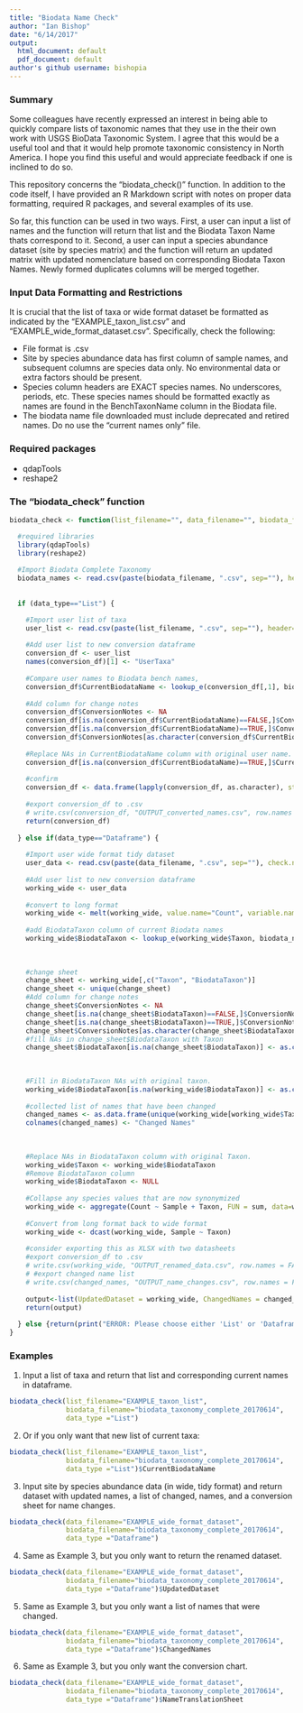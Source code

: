 ```yaml
---
title: "Biodata Name Check"
author: "Ian Bishop"
date: "6/14/2017"
output:
  html_document: default
  pdf_document: default
author's github username: bishopia
---
```


<h3>Summary</h3>

Some colleagues have recently expressed an interest in being able to quickly compare lists of taxonomic names that they use in the their own work with USGS BioData Taxonomic System. I agree that this would be a useful tool and that it would help promote taxonomic consistency in North America. I hope you find this useful and would appreciate feedback if one is inclined to do so.

This repository concerns the "biodata_check()" function. In addition to the code itself, I have provided an R Markdown script with notes on proper data formatting, required R packages, and several examples of its use.

So far, this function can be used in two ways. First, a user can input a list of names and the function will return that list and the Biodata Taxon Name thats correspond to it. Second, a user can input a species abundance dataset (site by species matrix) and the function will return an updated matrix with updated nomenclature based on corresponding Biodata Taxon Names. Newly formed duplicates columns will be merged together.

<h3>Input Data Formatting and Restrictions</h3>
It is crucial that the list of taxa or wide format dataset be formatted as indicated by the "EXAMPLE_taxon_list.csv" and "EXAMPLE_wide_format_dataset.csv". Specifically, check the following:
<ul><li>File format is .csv</li>
<li>Site by species abundance data has first column of sample names, and subsequent columns are species data only. No environmental data or extra factors should be present.</li>
<li>Species column headers are EXACT species names. No underscores, periods, etc. These species names should be formatted exactly as names are found in the BenchTaxonName column in the Biodata file.</li>
<li>The biodata name file downloaded must include deprecated and retired names. Do no use the "current names only" file.</li></ul>

<h3>Required packages</h3>
* qdapTools 
<br>
* reshape2

<h3>The "biodata_check" function</h3>
```r
biodata_check <- function(list_filename="", data_filename="", biodata_filename="", data_type=c("List", "Dataframe")) {

  #required libraries
  library(qdapTools)
  library(reshape2)
  
  #Import Biodata Complete Taxonomy  
  biodata_names <- read.csv(paste(biodata_filename, ".csv", sep=""), header=TRUE, stringsAsFactors = FALSE, fileEncoding="UTF-8-BOM")
  
  
  if (data_type=="List") {

    #Import user list of taxa
    user_list <- read.csv(paste(list_filename, ".csv", sep=""), header=TRUE, stringsAsFactors = FALSE)
  
    #Add user list to new conversion dataframe
    conversion_df <- user_list
    names(conversion_df)[1] <- "UserTaxa"
  
    #Compare user names to Biodata bench names, 
    conversion_df$CurrentBiodataName <- lookup_e(conversion_df[,1], biodata_names[,c("BenchTaxonName", "BiodataTaxonName")])
  
    #Add column for change notes
    conversion_df$ConversionNotes <- NA
    conversion_df[is.na(conversion_df$CurrentBiodataName)==FALSE,]$ConversionNotes <- "Name Updated to Current Biodata Name"
    conversion_df[is.na(conversion_df$CurrentBiodataName)==TRUE,]$ConversionNotes <- "Name Not Found In Biodata"
    conversion_df$ConversionNotes[as.character(conversion_df$CurrentBiodataName)==as.character(conversion_df$UserTaxa)] <- "Name Already Current"
  
    #Replace NAs in CurrentBiodataName column with original user name.
    conversion_df[is.na(conversion_df$CurrentBiodataName)==TRUE,]$CurrentBiodataName <- conversion_df[is.na(conversion_df$CurrentBiodataName)==TRUE,]$UserTaxa
  
    #confirm
    conversion_df <- data.frame(lapply(conversion_df, as.character), stringsAsFactors=FALSE)
  
    #export conversion_df to .csv
    # write.csv(conversion_df, "OUTPUT_converted_names.csv", row.names = FALSE)
    return(conversion_df)
  
  } else if(data_type=="Dataframe") {
  
    #Import user wide format tidy dataset  
    user_data <- read.csv(paste(data_filename, ".csv", sep=""), check.names = FALSE, stringsAsFactors=FALSE, header=TRUE, fileEncoding="UTF-8-BOM")
    
    #Add user list to new conversion dataframe
    working_wide <- user_data
  
    #convert to long format
    working_wide <- melt(working_wide, value.name="Count", variable.name="Taxon", id.vars="Sample")
  
    #add BiodataTaxon column of current Biodata names
    working_wide$BiodataTaxon <- lookup_e(working_wide$Taxon, biodata_names[,c("BenchTaxonName", "BiodataTaxonName")])
  
  
    
    #change sheet
    change_sheet <- working_wide[,c("Taxon", "BiodataTaxon")]
    change_sheet <- unique(change_sheet)
    #Add column for change notes
    change_sheet$ConversionNotes <- NA
    change_sheet[is.na(change_sheet$BiodataTaxon)==FALSE,]$ConversionNotes <- "Name Updated to Current Biodata Name"
    change_sheet[is.na(change_sheet$BiodataTaxon)==TRUE,]$ConversionNotes <- "Name Not Found In Biodata"
    change_sheet$ConversionNotes[as.character(change_sheet$BiodataTaxon)==as.character(change_sheet$Taxon)] <- "Name Already Current"
    #fill NAs in change_sheet$BiodataTaxon with Taxon
    change_sheet$BiodataTaxon[is.na(change_sheet$BiodataTaxon)] <- as.character(change_sheet$Taxon[is.na(change_sheet$BiodataTaxon)])
  
  
    
    #Fill in BiodataTaxon NAs with original taxon.
    working_wide$BiodataTaxon[is.na(working_wide$BiodataTaxon)] <- as.character(working_wide$Taxon[is.na(working_wide$BiodataTaxon)])
    
    #collected list of names that have been changed
    changed_names <- as.data.frame(unique(working_wide[working_wide$Taxon != working_wide$BiodataTaxon,]$Taxon))
    colnames(changed_names) <- "Changed Names"
    
    
    
    #Replace NAs in BiodataTaxon column with original Taxon.
    working_wide$Taxon <- working_wide$BiodataTaxon
    #Remove BiodataTaxon column
    working_wide$BiodataTaxon <- NULL
  
    #Collapse any species values that are now synonymized
    working_wide <- aggregate(Count ~ Sample + Taxon, FUN = sum, data=working_wide)
    
    #Convert from long format back to wide format
    working_wide <- dcast(working_wide, Sample ~ Taxon)
    
    #consider exporting this as XLSX with two datasheets
    #export conversion_df to .csv
    # write.csv(working_wide, "OUTPUT_renamed_data.csv", row.names = FALSE)
    # #export changed name list
    # write.csv(changed_names, "OUTPUT_name_changes.csv", row.names = FALSE)
    
    output<-list(UpdatedDataset = working_wide, ChangedNames = changed_names, NameTranslationSheet=change_sheet)
    return(output)
  
  } else {return(print("ERROR: Please choose either 'List' or 'Dataframe' for data_type"))}
}
```



<h3>Examples</h3>

1. Input a list of taxa and return that list and corresponding current names in dataframe.
```r
biodata_check(list_filename="EXAMPLE_taxon_list", 
              biodata_filename="biodata_taxonomy_complete_20170614", 
              data_type ="List")
```

2. Or if you only want that new list of current taxa:
```r
biodata_check(list_filename="EXAMPLE_taxon_list", 
              biodata_filename="biodata_taxonomy_complete_20170614", 
              data_type ="List")$CurrentBiodataName
```

3. Input site by species abundance data (in wide, tidy format) and return dataset with updated names, a list of changed, names, and a conversion sheet for name changes.
```r
biodata_check(data_filename="EXAMPLE_wide_format_dataset", 
              biodata_filename="biodata_taxonomy_complete_20170614", 
              data_type ="Dataframe")
```

4. Same as Example 3, but you only want to return the renamed dataset.
```r
biodata_check(data_filename="EXAMPLE_wide_format_dataset", 
              biodata_filename="biodata_taxonomy_complete_20170614", 
              data_type ="Dataframe")$UpdatedDataset
```

5. Same as Example 3, but you only want a list of names that were changed.
```r
biodata_check(data_filename="EXAMPLE_wide_format_dataset", 
              biodata_filename="biodata_taxonomy_complete_20170614", 
              data_type ="Dataframe")$ChangedNames
```

6. Same as Example 3, but you only want the conversion chart.
```r
biodata_check(data_filename="EXAMPLE_wide_format_dataset", 
              biodata_filename="biodata_taxonomy_complete_20170614", 
              data_type ="Dataframe")$NameTranslationSheet
```
